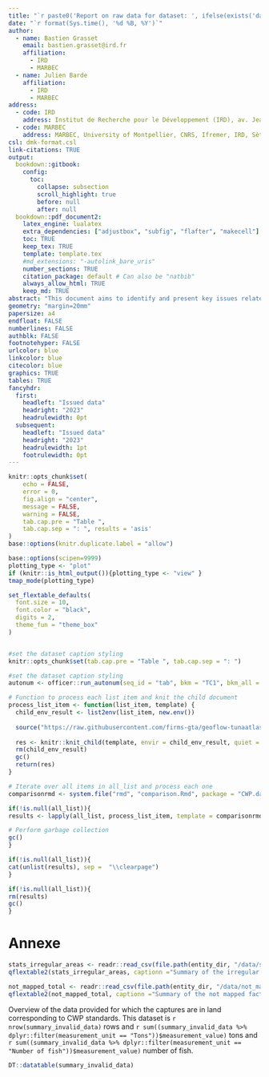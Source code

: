 ```yaml
---
title: "`r paste0('Report on raw data for dataset: ', ifelse(exists('dataset', envir = environment()), dataset, 'NULL'))`"
date: "`r format(Sys.time(), '%d %B, %Y')`"
author:
  - name: Bastien Grasset
    email: bastien.grasset@ird.fr
    affiliation:
      - IRD
      - MARBEC
  - name: Julien Barde
    affiliation:
      - IRD
      - MARBEC
address:
  - code: IRD
    address: Institut de Recherche pour le Développement (IRD), av. Jean Monnet, CS 30171, 34203 Sète cédex, France
  - code: MARBEC
    address: MARBEC, University of Montpellier, CNRS, Ifremer, IRD, Sète, France
csl: dmk-format.csl
link-citations: TRUE
output:
  bookdown::gitbook:
    config:
      toc:
        collapse: subsection
        scroll_highlight: true
        before: null
        after: null
  bookdown::pdf_document2:
    latex_engine: lualatex 
    extra_dependencies: ["adjustbox", "subfig", "flafter", "makecell"]
    toc: TRUE
    keep_tex: TRUE
    template: template.tex
    #md_extensions: "-autolink_bare_uris"
    number_sections: TRUE
    citation_package: default # Can also be "natbib"
    always_allow_html: TRUE
    keep_md: TRUE
abstract: "This document aims to identify and present key issues related to the raw data used in the analysis. It highlights inconsistencies, gaps, or ambiguities in the data structure, content, or processing steps that may impact the reliability and comparability of the results. By systematically addressing these issues, this report seeks to provide clarity on the challenges inherent in the raw data and to propose areas where further refinement, validation, or clarification is needed. The ultimate goal is to ensure a solid foundation for subsequent analyses and to support informed decision-making regarding data preparation and use."
geometry: "margin=20mm"
papersize: a4
endfloat: FALSE
numberlines: FALSE
authblk: FALSE
footnotehyper: FALSE
urlcolor: blue
linkcolor: blue
citecolor: blue
graphics: TRUE
tables: TRUE
fancyhdr:
  first:
    headleft: "Issued data"
    headright: "2023"
    headrulewidth: 0pt
  subsequent:
    headleft: "Issued data"
    headright: "2023"
    headrulewidth: 1pt
    footrulewidth: 0pt
---
```



```r

knitr::opts_chunk$set(
	echo = FALSE,
	error = 0,
	fig.align = "center",
	message = FALSE,
	warning = FALSE,
	tab.cap.pre = "Table ",
	tab.cap.sep = ": ", results = 'asis'
)
base::options(knitr.duplicate.label = "allow")
```


```r

base::options(scipen=9999)
plotting_type <- "plot" 
if (knitr::is_html_output()){plotting_type <- "view" }
tmap_mode(plotting_type)

```


```r

set_flextable_defaults(
  font.size = 10,
  font.color = "black",
  digits = 2,
  theme_fun = "theme_box"
)


#set the dataset caption styling
knitr::opts_chunk$set(tab.cap.pre = "Table ", tab.cap.sep = ": ")

#set the dataset caption styling
autonum <- officer::run_autonum(seq_id = "tab", bkm = "TC1", bkm_all = TRUE) # number the table, bkm (bookmark) is important as the cross-referencing is done using the bookmark


```


```r

# Function to process each list item and knit the child document
process_list_item <- function(list_item, template) {
  child_env_result <- list2env(list_item, new.env())
  
  source("https://raw.githubusercontent.com/firms-gta/geoflow-tunaatlas/master/Analysis_markdown/functions/Functions_markdown.R", local = child_env_result)
  
  res <- knitr::knit_child(template, envir = child_env_result, quiet = TRUE)
  rm(child_env_result)
  gc()
  return(res)
}

# Iterate over all items in all_list and process each one
comparisonrmd <- system.file("rmd", "comparison.Rmd", package = "CWP.dataset")

if(!is.null(all_list)){
results <- lapply(all_list, process_list_item, template = comparisonrmd)

# Perform garbage collection
gc()
}
```


```r

if(!is.null(all_list)){
cat(unlist(results), sep =  "\\clearpage")
}

```

```r

if(!is.null(all_list)){
rm(results)
gc()
}

```


# Annexe

```r

stats_irregular_areas <- readr::read_csv(file.path(entity_dir, "/data/stats_irregular_areas.csv"))
qflextable2(stats_irregular_areas, captionn ="Summary of the irregular area reallocation by unit", pgwidth = 6,  save_folder = "Summary")

```

```r

not_mapped_total <- readr::read_csv(file.path(entity_dir, "/data/not_mapped_total.csv"))
qflextable2(not_mapped_total, captionn ="Summary of the not mapped factors and so replaced by 'UNK', '99.9', or 'NEI'", pgwidth = 6,  save_folder = "Summary", fig.path = getwd())

```


Overview of the data provided for which the captures are in land corresponding to CWP standards. This dataset is `r nrow(summary_invalid_data)` rows and `r sum((summary_invalid_data %>% dplyr::filter(measurement_unit == "Tons"))$measurement_value)` tons and `r sum((summary_invalid_data %>% dplyr::filter(measurement_unit == "Number of fish"))$measurement_value)` number of fish.

```r

DT::datatable(summary_invalid_data)

```

